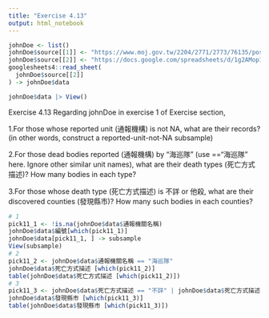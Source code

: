 ---
title: "Exercise 4.13"
output: html_notebook
---

```{r}
johnDoe <- list()
johnDoe$source[[1]] <- "https://www.moj.gov.tw/2204/2771/2773/76135/post"
johnDoe$source[[2]] <- "https://docs.google.com/spreadsheets/d/1g2AMop133lCAsmdPhsH3lA-tjiY5fkGIqXqwdknwEVk/edit?usp=sharing"
googlesheets4::read_sheet(
  johnDoe$source[[2]]
) -> johnDoe$data
```

```{r}
johnDoe$data |> View()
```



Exercise 4.13 Regarding johnDoe in exercise 1 of Exercise section,

1.For those whose reported unit (通報機構) is not NA, what are their records? (in other words, construct a reported-unit-not-NA subsample)

2.For those dead bodies reported (通報機構) by “海巡隊” (use =="海巡隊" here. Ignore other similar unit names), what are their death types (死亡方式描述)? How many bodies in each type?

3.For those whose death type (死亡方式描述) is 不詳 or 他殺, what are their discovered counties (發現縣市)? How many such bodies in each counties?
```{r}
# 1
pick11_1 <- !is.na(johnDoe$data$通報機關名稱)
johnDoe$data$編號[which(pick11_1)]
johnDoe$data[pick11_1, ] -> subsample
View(subsample)
# 2
pick11_2 <- johnDoe$data$通報機關名稱 == "海巡隊"
johnDoe$data$死亡方式描述 [which(pick11_2)]
table(johnDoe$data$死亡方式描述 [which(pick11_2)])
# 3
pick11_3 <- johnDoe$data$死亡方式描述 == "不詳" | johnDoe$data$死亡方式描述 == "他殺"
johnDoe$data$發現縣市 [which(pick11_3)]
table(johnDoe$data$發現縣市 [which(pick11_3)])
```